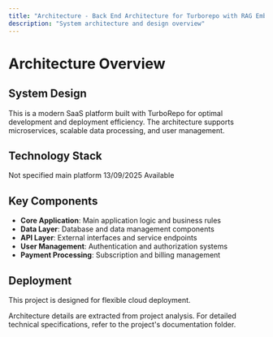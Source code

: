 ```yaml
---
title: "Architecture - Back End Architecture for Turborepo with RAG Embeddings"
description: "System architecture and design overview"
---
```


# Architecture Overview

## System Design

This is a modern SaaS platform built with TurboRepo for optimal development and deployment efficiency. The architecture supports microservices, scalable data processing, and user management.

## Technology Stack

<CardGroup cols="2">
  <Card title="Framework" icon="layer-group">
    Not specified
  </Card>
  <Card title="Category" icon="tags">
    main platform
  </Card>
  <Card title="Last Updated" icon="clock">
    13/09/2025
  </Card>
  <Card title="Documentation" icon="book">
    Available
  </Card>
</CardGroup>

## Key Components

- **Core Application**: Main application logic and business rules
- **Data Layer**: Database and data management components
- **API Layer**: External interfaces and service endpoints
- **User Management**: Authentication and authorization systems
- **Payment Processing**: Subscription and billing management


## Deployment

This project is designed for flexible cloud deployment.

<Note>
Architecture details are extracted from project analysis. For detailed technical specifications, refer to the project's documentation folder.
</Note>